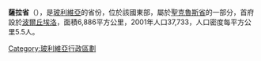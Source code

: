 {{coord|17.000|S|63.583|W|display=title|source:dewiki}}

'''薩拉省'''（{{lang-es|Provincia Sara}}），是[[玻利維亞|玻利維亞]]的省份，位於該國東部，屬於[[聖克魯斯省_(玻利維亞)|聖克魯斯省]]的一部分，首府設於[[波爾丘埃洛|波爾丘埃洛]]，面積6,886平方公里，2001年人口37,733，人口密度每平方公里5.5人。

{{Bolivia-geo-stub}}
{{玻利維亞省份}}

[[Category:玻利維亞行政區劃|Category:玻利維亞行政區劃]]